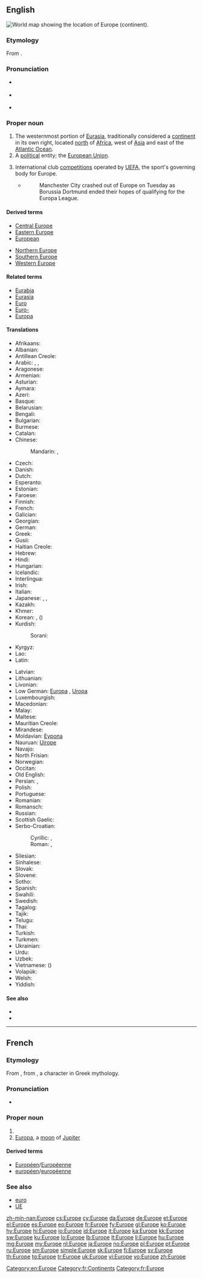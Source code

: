 {{also|europe|europé}}
==English==
[[Image:LocationEurope.png|thumb|World map showing the location of Europe (continent).]]
{{wikipedia}}

===Etymology===
From {{etyl|grc}} {{term|Εὐρώπη|tr=Eurōpē|lang=grc}}.

===Pronunciation===
* {{a|UK}} {{IPA|/ˈjʊəɹəp/}}
* {{a|US}} {{IPA|/ˈjʊɹəp/}}
* {{audio|en-us-Europe.ogg|Audio (US)}}

===Proper noun===
{{en-proper noun}}

# The westernmost portion of [[Eurasia]], traditionally considered a [[continent]] in its own right, located [[north]] of [[Africa]], west of [[Asia]] and east of the [[Atlantic Ocean]].
# A [[political]] entity; the [[European Union]].
# {{soccer}} International club [[competition]]s operated by [[UEFA]], the sport's governing body for Europe.
#* {{cite news|url=http://www.espn.co.uk/football/sport/story/182382.html |title=Man City out of Europe as Arsenal lose again |publisher=ESPN (UK) |date=4 December 2012 |accessdate=5 December 2012}}
#*: Manchester City crashed out of Europe on Tuesday as Borussia Dortmund ended their hopes of qualifying for the Europa League.

====Derived terms====
{{top2}}
* [[Central Europe]]
* [[Eastern Europe]]
* [[European]]
{{mid2}}
* [[Northern Europe]]
* [[Southern Europe]]
* [[Western Europe]]
{{bottom}}

====Related terms====
* [[Eurabia]]
* [[Eurasia]]
* [[Euro]]
* [[Euro-]]
* [[Europa]]

====Translations====
{{trans-see|European Union|European Union}}

{{trans-top|continent}}
* Afrikaans: {{t-|af|Europa}}
* Albanian: {{t+|sq|Evropa}}
* Antillean Creole: {{tø|gcf|Éwop}}
* Arabic: {{t-|ar|أوروبا|f|tr=’urúbba|sc=Arab}}, {{t-|ar|أوربا|f|tr=’urúbba|sc=Arab}}, {{t-|ar|أوروبة|f|tr=’urúbba|sc=Arab}}
* Aragonese: {{t-|an|Europa|f}}
* Armenian: {{t+|hy|Եվրոպա|tr=Evropa}}
* Asturian: {{t+|ast|Europa|f}}
* Aymara: {{t-|ay|Iwrupa}}
* Azeri: {{t+|az|Avropa}}
* Basque: {{t+|eu|Europa}}
* Belarusian: {{t-|be|Еўропа|f|tr=Jeŭrópa|sc=Cyrl}}
* Bengali: {{t+|bn|ইউরোপ|tr=iurop|sc=Beng}}
* Bulgarian: {{t+|bg|Европа|f|tr=Evrópa}}
* Burmese: {{t-|my|ဥရောပ|tr=u.raw:pa.|sc=Mymr}}
* Catalan: {{t+|ca|Europa|f}}
* Chinese:
*: Mandarin: {{t|cmn|歐洲|sc=Hani}}, {{t|cmn|欧洲|tr=Ōuzhōu|sc=Hani}}
* Czech: {{t+|cs|Evropa|f}}
* Danish: {{t+|da|Europa}}
* Dutch: {{t+|nl|Europa|n}}
* Esperanto: {{t+|eo|Eŭropo}}
* Estonian: {{t+|et|Euroopa}}
* Faroese: {{t-|fo|Evropa|n}}
* Finnish: {{t+|fi|Eurooppa}}
* French: {{t+|fr|Europe|f}}
* Galician: {{t+|gl|Europa|f}}
* Georgian: {{t-|ka|ევროპა|tr=evropa|sc=Geor}}
* German: {{t+|de|Europa|n}}
* Greek: {{t+|el|Ευρώπη|f|tr=Evrópi}}
* Gusii: {{tø|guz|Ng’umbu}}
* Haitian Creole: {{tø|ht|Ewòp}}
* Hebrew: {{t+|he|אירופה|f|tr=Eiropa}}
* Hindi: {{t+|hi|यूरोप|tr=yūrop}}
* Hungarian: {{t+|hu|Európa}}
* Icelandic: {{t+|is|Evrópa|f}}
* Interlingua: {{t+|ia|Europa}}
* Irish: {{t-|ga|Eoraip|f}}
* Italian: {{t+|it|Europa}}
* Japanese: {{t+|ja|ヨーロッパ|tr=Yōroppa}}, {{t-|ja|欧羅巴|tr=Yōroppa}} {{qualifier|ateji}}, {{t+|ja|欧州|tr=Ōshū}}
* Kazakh: {{t|kk|Еуропа|tr=Europa|sc=Cyrl}}
* Khmer: {{t+|km|អឺរ៉ុប|tr=əɨrop|sc=Khmr}}
* Korean: {{t+|ko|유럽|tr=Yureop|sc=Hang}}, {{t+|ko|구주|tr=Guju|sc=Kore}} ({{t+|ko|歐洲|sc=Kore}})
* Kurdish:
*: Sorani: {{t-|ku|ئه‌وروپا}}
* Kyrgyz: {{t-|ky|Европа|tr=Evropa|sc=Cyrl}}
* Lao: {{t-|lo|ເອີລົບ|tr=œlôp|sc=Laoo}}
* Latin: {{t+|la|Europa|f}}
{{trans-mid}}
* Latvian: {{t-|lv|Eiropa|f}}
* Lithuanian: {{t+|lt|Europa|f}}
* Livonian: {{tø|liv|Eirōp}}
* Low German: [[Europa]]<!--(ööropa/oiropa)-->, [[Uropa]]<!--(üropa)-->
* Luxembourgish: {{t+|lb|Europa|f}}
* Macedonian: {{t-|mk|Европа|f|tr=Évropa|sc=Cyrl}}
* Malay: {{t-|ms|Eropah}}
* Maltese: {{t-|mt|Ewropa|f}}
* Mauritian Creole: {{tø|mfe|Lerop}}
* Mirandese: {{tø|mwl|Ouropa|f}}
* Moldavian: [[Еуропа]] {{f}}
* Nauruan: [[Uirope]]
* Navajo: {{tø|nv|Béésh Bichʼahníí bikéyah}}
* North Frisian: {{tø|frr|Europa}} {{qualifier|Heligolandic}}
* Norwegian: {{t+|no|Europa}}
* Occitan: {{t+|oc|Euròpa|f}}
* Old English: {{t-|ang|Europa|m}}
* Persian: {{t+|fa|اروپا|tr=Orupâ|sc=fa-Arab}}, {{t-|fa|اورپا|tr=Orupâ|sc=fa-Arab}}
* Polish: {{t+|pl|Europa|f}}
* Portuguese: {{t+|pt|Europa|f}}
* Romanian: {{t+|ro|Europa|f}}
* Romansch: {{t-|rm|Europa|f}}
* Russian: {{t+|ru|Европа|f|tr=Jevrópa}}
* Scottish Gaelic: {{t-|gd|Roinn-Eòrpa|f|alt=an Roinn-Eòrpa}}
* Serbo-Croatian:
*: Cyrillic: {{t-|sh|Европа|f|sc=Cyrl}}, {{t-|sh|Еуропа|f|sc=Cyrl}} {{qualifier|Croatia}}
*: Roman: {{t-|sh|Evropa|f}}, {{t-|sh|Europa|f}} {{qualifier|Croatia}}
* Silesian: {{tø|szl|Ojropa}}
* Sinhalese: {{t-|si|යුරෝපය|tr=yurōpaya|sc=Sinh}}
* Slovak: {{t-|sk|Európa|f}}
* Slovene: {{t+|sl|Evropa|alt=Evrópa|f}}
* Sotho: {{t-|st|Yuropo}}
* Spanish: {{t+|es|Europa|f}}
* Swahili: {{t+|sw|Bara Uropa}}
* Swedish: {{t+|sv|Europa}}
* Tagalog: {{t+|tl|Europa}}
* Tajik: {{t-|tg|Аврупо|tr=Avrupo|sc=Cyrl}}
* Telugu: {{t+|te|ఐరోపా}}
* Thai: {{t-|th|ยุโรป|tr=yúrôop}}
* Turkish: {{t+|tr|Avrupa}}
* Turkmen: {{t-|tk|Ýewropa}}
* Ukrainian: {{t+|uk|Європа|f|tr=Jevrópa|sc=Cyrl}}
* Urdu: {{t-|ur|یورپ|tr=yūrop|sc=ur-Arab}}
* Uzbek: {{t-|uz|Yevropa}}
* Vietnamese: {{t+|vi|Châu Âu}} ({{t-|vi|洲歐}})
* Volapük: {{t+|vo|Yurop}}
* Welsh: {{t+|cy|Ewrop|f}}
* Yiddish: {{t-|yi|אייראָפּע|f|tr=Eyrope|sc=Hebr}}
{{trans-bottom}}

====See also====
* {{list:continents/en}}
* {{list:countries of Europe/en}}

[[Category:en:Europe]]

----

==French==

===Etymology===
From {{etyl|la|fr}} {{term|Europa|Eurōpa|lang=la}}, from {{etyl|grc|fr}} {{term|Εὐρώπα|tr=Europa|lang=grc|sc=polytonic}}, a character in Greek mythology.

===Pronunciation===
* {{audio-IPA|Fr-Europe.ogg|/ø.ʁɔp/|lang=fr}}

===Proper noun===
{{fr-proper noun|f}}

# {{l|en|Europe}}
# [[Europa]], a [[moon]] of [[Jupiter]]

====Derived terms====
* [[Européen]]/[[Européenne]]
* [[européen]]/[[européenne]]

===See also===
* [[euro]]
* [[UE]]

[[Category:fr:Continents]]
[[Category:fr:Europe]]

[[zh-min-nan:Europe]]
[[cs:Europe]]
[[cy:Europe]]
[[da:Europe]]
[[de:Europe]]
[[et:Europe]]
[[el:Europe]]
[[es:Europe]]
[[eo:Europe]]
[[fr:Europe]]
[[fy:Europe]]
[[gl:Europe]]
[[ko:Europe]]
[[hy:Europe]]
[[hi:Europe]]
[[io:Europe]]
[[id:Europe]]
[[it:Europe]]
[[ka:Europe]]
[[kk:Europe]]
[[sw:Europe]]
[[ku:Europe]]
[[lo:Europe]]
[[lb:Europe]]
[[lt:Europe]]
[[li:Europe]]
[[hu:Europe]]
[[mg:Europe]]
[[my:Europe]]
[[nl:Europe]]
[[ja:Europe]]
[[no:Europe]]
[[pl:Europe]]
[[pt:Europe]]
[[ru:Europe]]
[[sm:Europe]]
[[simple:Europe]]
[[sk:Europe]]
[[fi:Europe]]
[[sv:Europe]]
[[th:Europe]]
[[tg:Europe]]
[[tr:Europe]]
[[uk:Europe]]
[[vi:Europe]]
[[vo:Europe]]
[[zh:Europe]]